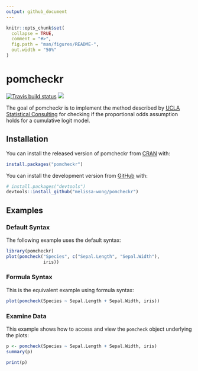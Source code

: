 ```yaml
---
output: github_document
---
```


<!-- README.md is generated from README.Rmd. Please edit that file -->

```r
knitr::opts_chunk$set(
  collapse = TRUE,
  comment = "#>",
  fig.path = "man/figures/README-",
  out.width = "50%"
)
```

# pomcheckr

<!-- badges: start -->
[![Travis build status](https://travis-ci.com/melissa-wong/pomcheckr.svg?branch=main)](https://travis-ci.com/melissa-wong/pomcheckr)
[![](https://cranlogs.r-pkg.org/badges/grand-total/pomcheckr)](https://cran.r-project.org/package=pomcheckr)
<!-- badges: end -->

The goal of pomcheckr is to implement the method described by [UCLA Statistical Consulting](https://stats.idre.ucla.edu/r/dae/ordinal-logistic-regression/) for checking if the proportional odds assumption holds for a cumulative logit model.

## Installation

You can install the released version of pomcheckr from [CRAN](https://CRAN.R-project.org) with:

``` r
install.packages("pomcheckr")
```

You can install the development version from [GitHub](https://github.com/) with:

``` r
# install.packages("devtools")
devtools::install_github("melissa-wong/pomcheckr")
```
## Examples

### Default Syntax

The following example uses the default syntax:

```r
library(pomcheckr)
plot(pomcheck("Species", c("Sepal.Length", "Sepal.Width"),
              iris))
```

### Formula Syntax

This is the equivalent example using formula syntax:

```r
plot(pomcheck(Species ~ Sepal.Length + Sepal.Width, iris))
```

### Examine Data

This example shows how to access and view the `pomcheck` object underlying the plots:

```r
p <- pomcheck(Species ~ Sepal.Length + Sepal.Width, iris)
summary(p)
```
```r
print(p)
```

